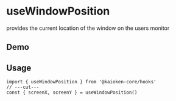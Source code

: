 
# useWindowPosition
provides the current location of the window on the users monitor

## Demo
<UseWindowPositionExample />

## Usage
```tsx twoslash
import { useWindowPosition } from '@kaioken-core/hooks'
// ---cut---
const { screenX, screenY } = useWindowPosition()
```

